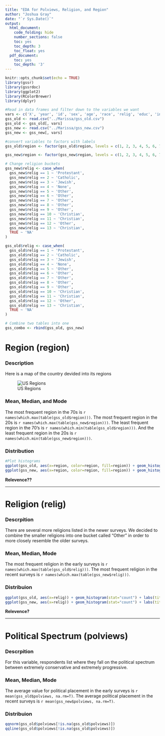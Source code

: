 ```yaml
---
title: "EDA for Polviews, Religion, and Region"
author: "Joshua Gray"
date: "`r Sys.Date()`"
output:
  html_document:
    code_folding: hide
    number_sections: false
    toc: yes
    toc_depth: 3
    toc_float: yes
  pdf_document:
    toc: yes
    toc_depth: '3'
---
```


```r
knitr::opts_chunk$set(echo = TRUE)
library(gssr)
library(gssrdoc)
library(ggplot2)
library(RColorBrewer)
library(dplyr)
```

```r
#Read in data frames and filter down to the variables we want
vars <- c('X', 'year', 'id', 'sex', 'age', 'race', 'relig', 'educ', 'income', 'region', 'polviews')
gss_old <- read.csv("../Marissa/gss_old.csv")
gss_old <- gss_old[, vars]
gss_new <- read.csv("../Marissa/gss_new.csv")
gss_new <- gss_new[, vars]
```

```r
#convert variables to factors with labels
gss_old$region <- factor(gss_old$region, levels = c(1, 2, 3, 4, 5, 6, 7, 8, 9), labels = c("new england", "middle atlantic", "east north central", "west north central", "south atlantic", "east south atlantic", "west south central", "mountain", "pacific"))

gss_new$region <- factor(gss_new$region, levels = c(1, 2, 3, 4, 5, 6, 7, 8, 9), labels = c("new england", "middle atlantic", "east north central", "west north central", "south atlantic", "east south atlantic", "west south central", "mountain", "pacific"))
```

```r
# Change religion buckets 
gss_new$relig <- case_when(
  gss_new$relig == 1 ~ 'Protestant',
  gss_new$relig == 2 ~ 'Catholic',
  gss_new$relig == 3 ~ 'Jewish',
  gss_new$relig == 4 ~ 'None',
  gss_new$relig == 5 ~ 'Other',
  gss_new$relig == 6 ~ 'Other',
  gss_new$relig == 7 ~ 'Other',
  gss_new$relig == 8 ~ 'Other',
  gss_new$relig == 9 ~ 'Other',
  gss_new$relig == 10 ~ 'Christian',
  gss_new$relig == 11 ~ 'Christian',
  gss_new$relig == 12 ~ 'Other',
  gss_new$relig == 13 ~ 'Christian',
  TRUE ~ 'NA'
)

gss_old$relig <- case_when(
  gss_old$relig == 1 ~ 'Protestant',
  gss_old$relig == 2 ~ 'Catholic',
  gss_old$relig == 3 ~ 'Jewish',
  gss_old$relig == 4 ~ 'None',
  gss_old$relig == 5 ~ 'Other',
  gss_old$relig == 6 ~ 'Other',
  gss_old$relig == 7 ~ 'Other',
  gss_old$relig == 8 ~ 'Other',
  gss_old$relig == 9 ~ 'Other',
  gss_old$relig == 10 ~ 'Christian',
  gss_old$relig == 11 ~ 'Christian',
  gss_old$relig == 12 ~ 'Other',
  gss_old$relig == 13 ~ 'Christian',
  TRUE ~ 'NA'
)
```

```r
# Combine two tables into one
gss_combo <- rbind(gss_old, gss_new)
```

# Region (region)

### Description
Here is a map of the country devided into its regions

![US Regions](US_Regions.png)

### Mean, Median, and Mode

The most frequent region in the 70s is `r names(which.max(table(gss_old$region)))`. 
The most frequent region in the 20s is `r names(which.max(table(gss_new$region)))`.
The least frequent region in the 70's is `r names(which.min(table(gss_old$region)))`. 
And the least frequent region in the 20s is `r names(which.min(table(gss_new$region)))`.

### Distribution

```r
#Plot histograms
ggplot(gss_old, aes(x=region, color=region, fill=region)) + geom_histogram(stat="count") + labs(title = "Region 1974-1980", x="Region")
ggplot(gss_new, aes(x=region, color=region, fill=region)) + geom_histogram(stat="count") + labs(title = "Region 2016-2021", x="Region")
```

**Relevence??**

***

# Religion (relig)

### Descrpition
There are several more religions listed in the newer surveys. We decided to combine the smaller religions into one bucket called "Other" in order to more closely resemble the older surveys. 

### Mean, Median, Mode
The most frequent religion in the early surveys is  `r names(which.max(table(gss_old$relig)))`. 
The most frequent religion in the recent surveys is `r names(which.max(table(gss_new$relig)))`.

### Distribuion

```r
ggplot(gss_old, aes(x=relig)) + geom_histogram(stat="count") + labs(title = "Religion 1974-1980", x="Religion")
ggplot(gss_new, aes(x=relig)) + geom_histogram(stat="count") + labs(title = "Religion 2016-2021", x="Religion")
```

**Relevence?**

***

# Political Spectrum (polviews)

### Descrpition
For this variable, respondents list where they fall on the political spectrum between extremely conservative and extremely progressive. 

### Mean, Median, Mode
The average value for political placement in the early surveys is `r mean(gss_old$polviews, na.rm=T)`. The average political placement in the recent surveys is `r mean(gss_new$polviews, na.rm=T)`.

### Distribuion

```r
qqnorm(gss_old$polviews[!is.na(gss_old$polviews)])
qqline(gss_old$polviews[!is.na(gss_old$polviews)])
```
